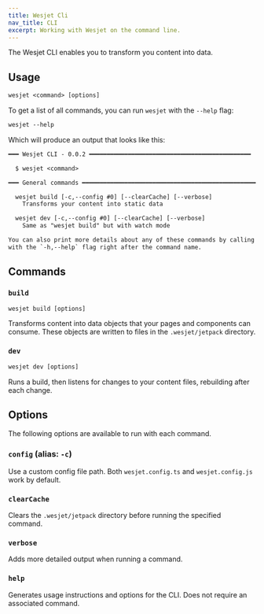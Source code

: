 ```yaml
---
title: Wesjet Cli
nav_title: CLI
excerpt: Working with Wesjet on the command line.
---
```


The Wesjet CLI enables you to transform you content into data.

## Usage

```txt
wesjet <command> [options]
```

To get a list of all commands, you can run `wesjet` with the `--help` flag:

```txt
wesjet --help
```

Which will produce an output that looks like this:

```txt
━━━ Wesjet CLI - 0.0.2 ━━━━━━━━━━━━━━━━━━━━━━━━━━━━━━━━━━━━━━━━━━━━━━

  $ wesjet <command>

━━━ General commands ━━━━━━━━━━━━━━━━━━━━━━━━━━━━━━━━━━━━━━━━━━━━━━━━━━━━━━━

  wesjet build [-c,--config #0] [--clearCache] [--verbose]
    Transforms your content into static data

  wesjet dev [-c,--config #0] [--clearCache] [--verbose]
    Same as "wesjet build" but with watch mode

You can also print more details about any of these commands by calling them
with the `-h,--help` flag right after the command name.
```

## Commands

### `build`

```txt
wesjet build [options]
```

Transforms content into data objects that your pages and components can consume. These objects are written to files in the `.wesjet/jetpack` directory.

### `dev`

```txt
wesjet dev [options]
```

Runs a build, then listens for changes to your content files, rebuilding after each change.

## Options

The following options are available to run with each command.

### `config` (alias: `-c`)

Use a custom config file path. Both `wesjet.config.ts` and `wesjet.config.js` work by default.

### `clearCache`

Clears the `.wesjet/jetpack` directory before running the specified command.

### `verbose`

Adds more detailed output when running a command.

### `help`

Generates usage instructions and options for the CLI. Does not require an associated command.

